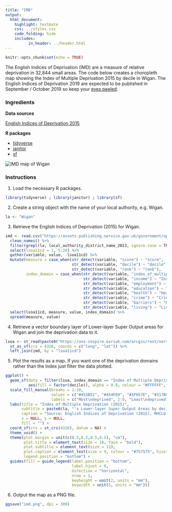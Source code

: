 ```yaml
---
title: "IMD"
output:
  html_document:
    highlight: textmate
    css: ../styles.css
    code_folding: hide
    includes:
          in_header: ../header.html
---
```


```r
knitr::opts_chunk$set(echo = TRUE)
```

The English Indices of Deprivation (IMD) are a measure of relative deprivation in 32,844 small areas. The code below creates a choropleth map showing the Index of Multiple Deprivation 2015 by decile in Wigan. The English Indices of Deprivation 2019 are expected to be published in September / October 2019 so keep your <a href="https://www.gov.uk/government/statistics/announcements/english-indices-of-deprivation-2019" target="_blank">eyes peeled</a>.

<h3>Ingredients</h3>  
<div class = "row">

<div class = "col-md-4">
<strong>Data sources</strong>
<p><a href="https://www.gov.uk/government/statistics/english-indices-of-deprivation-2015" target="_blank">English Indices of Deprivation 2015</a></p>
</div>

<div class = "col-md-4">
<strong>R packages</strong>
<ul>
  <li><a href="https://cran.r-project.org/web/packages/tidyverse/index.html" target="_blank">tidyverse</a></li>
  <li><a href="https://cran.r-project.org/web/packages/janitor/index.html" target="_blank">janitor</a></li>
  <li><a href="https://cran.r-project.org/web/packages/sf/index.html" target="_blank">sf</a></li>
</ul>
</div>

<div class = "col-md-4">
<img src="img/imd.png" alt="IMD map of Wigan">
</div>
</div>

### Instructions

<!-- Load the R packages first -->
1. Load the necessary R packages.
```r
library(tidyverse) ; library(janitor) ; library(sf)
```

2. Create a string object with the name of your local authority, e.g. Wigan.
```r
la <- "Wigan"
```

3. Retrieve the English Indices of Deprivation (2015) for Wigan.
```r
imd <- read.csv("https://assets.publishing.service.gov.uk/government/uploads/system/uploads/attachment_data/file/467774/File_7_ID_2015_All_ranks__deciles_and_scores_for_the_Indices_of_Deprivation__and_population_denominators.csv") %>% 
  clean_names() %>% 
  filter(grepl(la, local_authority_district_name_2013, ignore.case = TRUE)) %>% 
  select(lsoa11cd = 1, 5:28) %>% 
  gather(variable, value, -lsoa11cd) %>% 
  mutate(measure = case_when(str_detect(variable, "score") ~ "score", 
                             str_detect(variable, "decile") ~ "decile", 
                             str_detect(variable, "rank") ~ "rank"),
         index_domain = case_when(str_detect(variable, "index_of_multiple_deprivation") ~ "Index of Multiple Deprivation", 
                                  str_detect(variable, "income") ~ "Income", 
                                  str_detect(variable, "employment") ~ "Employment",
                                  str_detect(variable, "education") ~ "Education, Skills and Training",
                                  str_detect(variable, "health") ~ "Health Deprivation and Disability",
                                  str_detect(variable, "crime") ~ "Crime",
                                  str_detect(variable, "barriers") ~ "Barriers to Housing and Services",
                                  str_detect(variable, "living") ~ "Living Environment")) %>% 
  select(lsoa11cd, measure, value, index_domain) %>% 
  spread(measure, value)
```

4. Retrieve a vector boundary layer of Lower-layer Super Output areas for Wigan and join the deprivation data to it.
```r
lsoa <- st_read(paste0("https://ons-inspire.esriuk.com/arcgis/rest/services/Census_Boundaries/Lower_Super_Output_Areas_December_2011_Boundaries/MapServer/2/query?where=UPPER(lsoa11nm)%20like%20'%25", URLencode(toupper(la), reserved = TRUE), "%25'&outFields=lsoa11cd,lsoa11nm&outSR=4326&f=geojson")) %>% 
  st_as_sf(crs = 4326, coords = c("long", "lat")) %>% 
  left_join(imd, by = "lsoa11cd")
```

5. Plot the results as a map. If you want one of the deprivation domains rather than the Index just filter the data plotted.
```r
ggplot() +
  geom_sf(data = filter(lsoa, index_domain == "Index of Multiple Deprivation"), 
          aes(fill = factor(decile)), alpha = 0.8, colour = "#FFFFFF", size = 0.2) +
  scale_fill_manual(breaks = 1:10,
                    values = c("#453B52", "#454F69", "#3F657E", "#317B8D", "#239296", "#26A898", "#43BD93", "#6AD189", "#98E37D", "#CAF270"),
                    labels = c("Most\ndeprived", 2:9, "Least\ndeprived")) +
  labs(title = "Index of Multiple Deprivation (2015)",
       subtitle = paste0(la, "'s Lower-layer Super Output Areas by decile"),
       caption = "Source: English Indices of Deprivation (2015), MHCLG \n Contains Ordnance Survey data © Crown copyright and database right 2019",
       x = NULL, y = NULL,
       fill = "") +
  coord_sf(crs = st_crs(4326), datum = NA) +
  theme_void() +
  theme(plot.margin = unit(c(0.5,0.5,0.5,0.5), "cm"),
        plot.title = element_text(size = 18, face = "bold"),
        plot.subtitle = element_text(size = 12),
        plot.caption = element_text(size = 9, colour = "#757575", hjust = 1, margin = margin(t = 15)),
        legend.position = "bottom") +
  guides(fill = guide_legend(label.position = "bottom", 
                             label.hjust = 0,
                             direction = "horizontal",
                             nrow = 1,
                             keyheight = unit(2, units = "mm"), 
                             keywidth = unit(5, units = "mm")))
```

6. Output the map as a PNG file.
```r
ggsave("imd.png", dpi = 300)
```

<br /><br />
